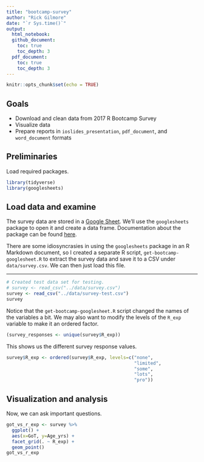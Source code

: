 ```yaml
---
title: "bootcamp-survey"
author: "Rick Gilmore"
date: "`r Sys.time()`"
output:
  html_notebook:
  github_document:
    toc: true
    toc_depth: 3
  pdf_document:
    toc: true
    toc_depth: 3
---
```


```r
knitr::opts_chunk$set(echo = TRUE)
```

## Goals

- Download and clean data from 2017 R Bootcamp Survey
- Visualize data
- Prepare reports in `ioslides_presentation`, `pdf_document`, and `word_document` formats

## Preliminaries

Load required packages.

```r
library(tidyverse)
library(googlesheets)
```

## Load data and examine

The survey data are stored in a [Google Sheet](https://docs.google.com/spreadsheets/d/1Ay56u6g4jyEEdlmV2NHxTLBlcjI2gHavta-Ik0kGrpg/edit#gid=896447063). We'll use the `googlesheets` package to open it and create a data frame. Documentation about the package can be found [here](https://cran.r-project.org/web/packages/googlesheets/vignettes/basic-usage.html).

There are some idiosyncrasies in using the `googlesheets` package in an R Markdown document, so I created a separate R script, `get-bootcamp-googlesheet.R` to extract the survey data and save it to a CSV under `data/survey.csv`. We can then just load this file.

---

```r
# Created test data set for testing.
# survey <- read_csv("../data/survey.csv")
survey <- read_csv("../data/survey-test.csv")
survey
```

Notice that the `get-bootcamp-googlesheet.R` script changed the names of the variables a bit. We may also want to modify the levels of the `R_exp` variable to make it an ordered factor.

```r
(survey_responses <- unique(survey$R_exp))
```

This shows us the different survey response values.

```r
survey$R_exp <- ordered(survey$R_exp, levels=c("none",
                                               "limited",
                                               "some",
                                               "lots",
                                               "pro"))
```

## Visualization and analysis

Now, we can ask important questions.

```r
got_vs_r_exp <- survey %>%
  ggplot() +
  aes(x=GoT, y=Age_yrs) +
  facet_grid(. ~ R_exp) +
  geom_point()
got_vs_r_exp
```

